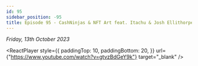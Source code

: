 ```yaml
---
id: 95
sidebar_position: -95
title: Episode 95 - CashNinjas & NFT Art feat. Itachu & Josh Ellithorpe
---
```



_Friday, 13th October 2023_

<ReactPlayer
  style={{
    paddingTop: 10,
    paddingBottom: 20,
  }}
  url={"https://www.youtube.com/watch?v=gtvzBdGeY9k"}
  target="_blank"
/>
